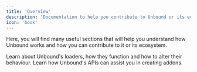 ```yaml
---
title: 'Overview'
description: 'Documentation to help you contribute to Unbound or its ecosystem.'
icon: 'book'
---
```


Here, you will find many useful sections that will help you understand how Unbound works and how you can contribute to it or its ecosystem.

<CardGroup cols={2}>
	<Card title='Loader' icon='arrow-right-to-bracket' href='/loader'>
		Learn about Unbound's loaders, how they function and how to alter their behaviour.
	</Card>
	<Card title='API' icon='folder-tree' href='/api'>
		Learn how Unbound's APIs can assist you in creating addons.
	</Card>
</CardGroup>